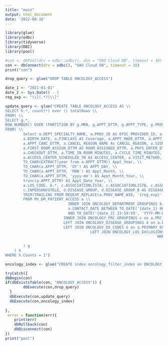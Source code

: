 ```yaml
---
title: "main"
output: html_document
date: '2022-08-16'
---
```



```r
library(glue)
library(odbc)
library(tidyverse)
library(DBI)
library(pool)

#con <- dbPool(drv = odbc::odbc(), dsn = "OAO Cloud DB", timeout = 30)
con <- dbConnect(drv = odbc(), "OAO Cloud DB", timeout = 30)
print("con")

drop_query <- glue("DROP TABLE ONCOLOGY_ACCESS")

date_1 <- "2021-01-01"
date_2 <- Sys.Date() - 1
reg_exp <- "\\[(.*?)\\]"

update_query <- glue("CREATE TABLE ONCOLOGY_ACCESS AS \\
SELECT h.*, count(*) over () totalRows \\
FROM( \\
SELECT g.*, 
ROW_NUMBER() OVER (PARTITION BY g.MRN, g.APPT_DTTM, g.APPT_TYPE, g.PROVIDER, g.APPT_STATUS ORDER BY g.MRN, g.APPT_DTTM, g.APPT_TYPE, g.PROVIDER, g.APPT_STATUS) AS Counts \\
FROM( \\
        Select a.DEPT_SPECIALTY_NAME, a.PROV_ID AS EPIC_PROVIDER_ID, a.REFERRING_PROV_NAME_WID AS REF_PROVIDER, a.MRN, a.PAT_NAME AS Patient_Name, a.ZIP_CODE, \\
        a.BIRTH_DATE, a.FINCLASS AS Coverage, a.APPT_MADE_DTTM, a.APPT_DTTM, a.PRC_NAME AS APPT_TYPE, a.APPT_LENGTH AS APPT_DUR, a.DERIVED_STATUS_DESC AS APPT_STATUS, \\
        a.APPT_CANC_DTTM, a.CANCEL_REASON_NAME As CANCEL_REASON, a.SIGNIN_DTTM, a.PAGED_DTTM, a.CHECKIN_DTTM, a.ARVL_LIST_REMOVE_DTTM AS ARRIVAL_REMOVE_DTTM, a.ROOMED_DTTM, \\
        a.FIRST_ROOM_ASSIGN_DTTM AS ROOM_ASSIGNED_DTTM, a.PHYS_ENTER_DTTM AS PROVIDERIN_DTTM, a.VISIT_END_DTTM, \\
        a.CHECKOUT_DTTM, a.TIME_IN_ROOM_MINUTES, a.CYCLE_TIME_MINUTES, a.VIS_NEW_TO_DEP_YN AS NEW_PT, a.LOS_NAME AS CLASS_PT, a.APPT_ENTRY_USER_NAME_WID AS APPT_SOURCE, \\
        a.ACCESS_CENTER_SCHEDULED_YN AS ACCESS_CENTER, a.VISIT_METHOD, a.VISIT_PROV_STAFF_RESOURCE_C AS RESOURCES, \\
        TO_CHAR(EXTRACT(year from a.APPT_DTTM)) Appt_Year, \\
        TO_CHAR(a.APPT_DTTM, 'DY') AS APPT_DAY, \\
        TO_CHAR(a.APPT_DTTM, 'MON') AS Appt_Month, \\
        TO_CHAR(a.APPT_DTTM, 'yyyy-mm') AS Appt_Month_Year, \\
        trunc(a.APPT_DTTM) AS Appt_Date_Year, \\
        a.LOS_CODE, b.*, c.ASSOCIATIONLISTA, c.ASSOCIATIONLISTB, c.ASSOCIATIONLISTT, \\
        c.INPERSONVSTELE, d.DISEASE_GROUP, d.DISEASE_GROUP_B AS DISEASE_GROUP_DETAIL, e.*, \\
        TRIM(TRAILING FROM REGEXP_REPLACE(a.PROV_NAME_WID, '{reg_exp}', '')) AS Provider \\
        FROM MV_DM_PATIENT_ACCESS a \\
                            INNER JOIN ONCOLOGY_DEPARTMENT_GROUPINGS b on a.DEPARTMENT_ID = b.DEPARTMENT_ID and \\
                            a.CONTACT_DATE BETWEEN TO_DATE('{date_1} 00:00:00', 'YYYY-MM-DD HH24:MI:SS') \\
                            AND TO_DATE('{date_2} 23:59:59', 'YYYY-MM-DD HH24:MI:SS') \\
                          INNER JOIN ONCOLOGY_PRC_GROUPINGS c on a.PRC_NAME = c.PRC_NAME \\
                          LEFT JOIN ONCOLOGY_DISEASE_GROUPINGS d on a.PROV_ID = d.EPIC_PROVIDER_ID \\
                          LEFT JOIN ONCOLOGY_DX_CODES e on a.PRIMARY_DX_CODE = e.PRIMARY_DX_CODE \\
                                      LEFT JOIN ONCOLOGY_LOS_EXCLUSIONS f on a.LOS_CODE = f.LOS_CODE \\
                                                                    WHERE f.LOS_CODE IS NULL \\
                                                                    
        ) g 
    ) h 
WHERE h.Counts = 1")

oncology_index <- glue("CREATE index oncology_filter_index on ONCOLOGY_ACCESS (SITE, DEPARTMENT_NAME, DX_GROUPER, APPT_DTTM, APPT_DAY)")

tryCatch({
dbBegin(con)
if(dbExistsTable(con, "ONCOLOGY_ACCESS")) {
        dbExecute(con,drop_query)
  }
  dbExecute(con,update_query)
  dbExecute(con,oncology_index)
  
},
 error = function(err){
    print(err)
    dbRollback(con)
    dbDisconnect(con)
})
print("pool")
```

